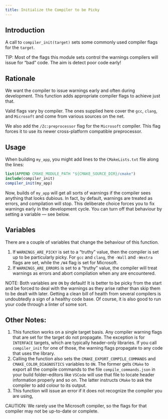 ```yaml
---
title: Initialize the Compiler to be Picky
---
```


## Introduction

A call to `compiler_init(target)` sets some commonly used compiler flags for the `target`.

TIP: Most of the flags this module sets control the warnings compilers will issue for "bad" code. The aim is detect poor code early!

## Rationale

We want the compiler to issue warnings early and often during development.
This function adds appropriate compiler flags to achieve just that.

Valid flags vary by compiler.
The ones supplied here cover the `gcc`, `clang`, and `Microsoft` and come from various sources on the net.

We also add the `/Zc:preprocessor` flag for the `Microsoft` compiler.
This flag forces it to use its newer cross-platform compatible preprocessor.

## Usage

When building `my_app`, you might add lines to the `CMakeLists.txt` file along the lines:

```cmake
list(APPEND CMAKE_MODULE_PATH "${CMAKE_SOURCE_DIR}/cmake")
include(compiler_init)
compiler_init(my_app)
```

Now, builds of `my_app` will get all sorts of warnings if the compiler sees anything that looks dubious.
In fact, by default, warnings are treated as errors, and compilation will stop.
This deliberate choice forces you to fix warnings early in the development cycle.
You can turn off that behaviour by setting a variable --- see below.

## Variables

There are a couple of variables that change the behaviour of this function.

1. If `WARNINGS_ARE_PICKY` is set to a “truthy” value, then the compiler is set up to be particularly picky.
For `gcc` and `clang`, the `-Wall` and `-Wextra` flags are set, while the `/W4` flag is set for Microsoft.
2. If `WARNINGS_ARE_ERRORS` is set to a “truthy” value, the compiler will treat warnings as errors and abort compilation when any are encountered.

NOTE: Both variables are `ON` by default!
It is better to be picky from the start and be forced to deal with the warnings as they arise rather than skip them to be dealt with later.
Getting a clean bill of health from several compilers is undoubtedly a sign of a healthy code base.
Of course, it is also good to run your code through a linter of some sort.

## Other Notes:

1. This function works on a single target basis.
Any compiler warning flags that are set for the target do not propagate.
The exception is for `INTERFACE` targets, which are typically header-only libraries.
If you call `compiler_init` for one of those, the warning flags propagate to any code that uses the library.
2. Calling the function also sets the `CMAKE_EXPORT_COMPILE_COMMANDS` and `CMAKE_COLOR_DIAGNOSTICS` variables to `ON`.
The former gets `CMake` to export all the compile commands to the file `compile_commands.json` in your build folder--editors like `VSCode` will use that file to locate header information properly and so on.
The latter instructs `CMake` to ask the compiler to add colour to its output.
1. This function will issue an error if it does not recognize the compiler you are using,

CAUTION: We rarely use the Microsoft compiler, so the flags for that compiler may not be up-to-date or complete.
